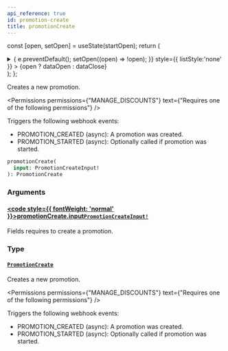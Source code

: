 ```yaml
---
api_reference: true
id: promotion-create
title: promotionCreate
---
```






const [open, setOpen] = useState(startOpen);
return (
<details {...(open ? { open: true } : {})} className="details" style={{ border:'none', boxShadow:'none', background:'var(--ifm-background-color)' }}>
<summary
onClick={(e) => {
e.preventDefault();
setOpen((open) => !open);
}}
style={{ listStyle:'none' }} >
{open ? dataOpen : dataClose}
</summary>
{open && children}
</details>
);
};

Creates a new promotion.


<Permissions permissions={"MANAGE_DISCOUNTS"} text={"Requires one of the following permissions"} />


Triggers the following webhook events:

- PROMOTION_CREATED (async): A promotion was created.
- PROMOTION_STARTED (async): Optionally called if promotion was started.

```graphql
promotionCreate(
  input: PromotionCreateInput!
): PromotionCreate
```

### Arguments

#### [<code style={{ fontWeight: 'normal' }}>promotionCreate.<b>input</b></code>](#)<Bullet />[`PromotionCreateInput!`](../../../api-reference/discounts/inputs/promotion-create-input.mdx) <Badge class="badge badge--secondary" text="non-null"/> <Badge class="badge badge--secondary" text="input"/> <Badge class="badge badge--secondary" text="discounts"/>

Fields requires to create a promotion.

### Type

#### [`PromotionCreate`](../../../api-reference/discounts/objects/promotion-create.mdx) <Badge class="badge badge--secondary" text="object"/> <Badge class="badge badge--secondary" text="discounts"/>

Creates a new promotion.


<Permissions permissions={"MANAGE_DISCOUNTS"} text={"Requires one of the following permissions"} />


Triggers the following webhook events:

- PROMOTION_CREATED (async): A promotion was created.
- PROMOTION_STARTED (async): Optionally called if promotion was started.

